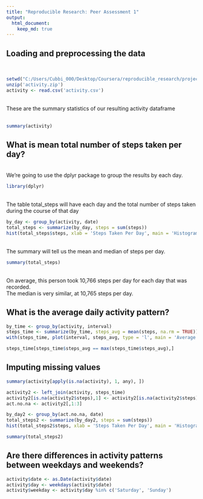```yaml
---
title: "Reproducible Research: Peer Assessment 1"
output: 
  html_document:
    keep_md: true
---
```



## Loading and preprocessing the data
<br>

```r
setwd("C:/Users/Cubbi_000/Desktop/Coursera/reproducible_research/project1/RepData_PeerAssessment1")
unzip('activity.zip')
activity <- read.csv('activity.csv')
```
  
<br>
These are the summary statistics of our resulting activity dataframe  
<br>
  
```r
summary(activity)
```


## What is mean total number of steps taken per day?

<br>
We're going to use the dplyr package to group the results by each day. 
<br>

```r
library(dplyr)
```

<br>
The table total_steps will have each day and the total number of steps taken during the course of that day
<br>

```r
by_day <- group_by(activity, date)
total_steps <- summarize(by_day, steps = sum(steps))
hist(total_steps$steps, xlab = 'Steps Taken Per Day', main = 'Histogram of Steps Per Day')

```  

<br>
The summary will tell us the mean and median of steps per day.
<br>

```r
summary(total_steps)
```

<br>
On average, this person took 10,766 steps per day for each day that was recorded.   
The median is very similar, at 10,765 steps per day.
<br>

## What is the average daily activity pattern?

```r
by_time <- group_by(activity, interval)
steps_time <- summarize(by_time, steps_avg = mean(steps, na.rm = TRUE))
with(steps_time, plot(interval, steps_avg, type = 'l', main = 'Average Steps Taken for Each Interval'))
```

```r
steps_time[steps_time$steps_avg == max(steps_time$steps_avg),]
```

## Imputing missing values

```r
summary(activity[apply(is.na(activity), 1, any), ])
```

```r
activity2 <- left_join(activity, steps_time)
activity2[is.na(activity2$steps),1] <- activity2[is.na(activity2$steps),4]
act.no.na <- activity2[,1:3]
```

```r
by_day2 <- group_by(act.no.na, date)
total_steps2 <- summarize(by_day2, steps = sum(steps))
hist(total_steps2$steps, xlab = 'Steps Taken Per Day', main = 'Histogram of Steps Per Day, NAs Removed')
```  

```r
summary(total_steps2)
```

## Are there differences in activity patterns between weekdays and weekends?

```r
activity$date <- as.Date(activity$date)
activity$day <- weekdays(activity$date)
activity$weekday <- activity$day %in% c('Saturday', 'Sunday')
```











